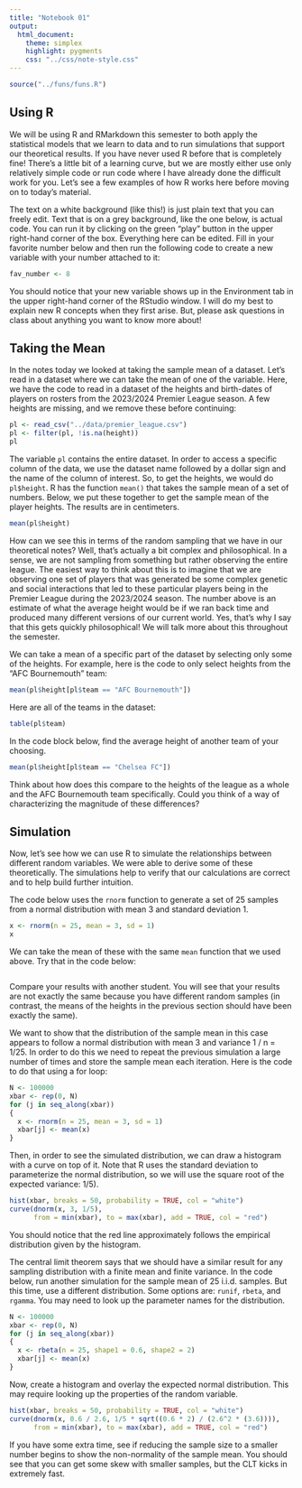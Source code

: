 ```yaml
---
title: "Notebook 01"
output:
  html_document:
    theme: simplex
    highlight: pygments
    css: "../css/note-style.css"
---
```


```r
source("../funs/funs.R")
```

## Using R

We will be using R and RMarkdown this semester to both apply the 
statistical models that we learn to data and to run simulations
that support our theoretical results. If you have never used R
before that is completely fine! There's a little bit of a
learning curve, but we are mostly either use only relatively
simple code or run code where I have already done the difficult
work for you. Let's see a few examples of how R works here before
moving on to today's material.

The text on a white background (like this!) is just plain text
that you can freely edit. Text that is on a grey background,
like the one below, is actual code. You can run it by clicking on
the green "play" button in the upper right-hand corner of the 
box. Everything here can be edited. Fill in your favorite number
below and then run the following code to create a new variable
with your number attached to it:

```r
fav_number <- 8
```

You should notice that your new variable shows up in the 
Environment tab in the upper right-hand corner of the RStudio
window. I will do my best to explain new R concepts when they
first arise. But, please ask questions in class about anything
you want to know more about!

## Taking the Mean

In the notes today we looked at taking the sample mean of a
dataset. Let's read in a dataset where we can take the mean of
one of the variable. Here, we have the code to read in a dataset
of the heights and birth-dates of players on rosters from the
2023/2024 Premier League season. A few heights are missing, and
we remove these before continuing:

```r
pl <- read_csv("../data/premier_league.csv")
pl <- filter(pl, !is.na(height))
pl
```

The variable `pl` contains the entire dataset. In order to 
access a specific column of the data, we use the dataset name
followed by a dollar sign and the name of the column of interest.
So, to get the heights, we would do `pl$height`. R has the 
function `mean()` that takes the sample mean of a set of numbers.
Below, we put these together to get the sample mean of the player
heights. The results are in centimeters.

```r
mean(pl$height)
```

How can we see this in terms of the random sampling that we have
in our theoretical notes? Well, that's actually a bit complex 
and philosophical. In a sense, we are not sampling from something
but rather observing the entire league. The easiest way to think
about this is to imagine that we are observing one set of players
that was generated be some complex genetic and social
interactions that led to these particular players being in the
Premier League during the 2023/2024 season. The number above
is an estimate of what the average height would be if we ran
back time and produced many different versions of our current
world. Yes, that's why I say that this gets quickly
philosophical! We will talk more about this throughout the 
semester.

We can take a mean of a specific part of the dataset by selecting
only some of the heights. For example, here is the code to
only select heights from the "AFC Bournemouth" team:

```r
mean(pl$height[pl$team == "AFC Bournemouth"])
```

Here are all of the teams in the dataset:

```r
table(pl$team)
```
In the code block below, find the average height of another 
team of your choosing.

```r
mean(pl$height[pl$team == "Chelsea FC"])
```

Think about how does this compare to the heights of the league
as a whole  and the AFC Bournemouth team specifically. Could 
you think of a way of characterizing the magnitude of these
differences?

## Simulation

Now, let's see how we can use R to simulate the relationships
between different random variables. We were able to derive some
of these theoretically. The simulations help to verify that our
calculations are correct and to help build further intuition.

The code below uses the `rnorm` function to generate a set of
25 samples from a normal distribution with mean 3 and standard
deviation 1.

```r
x <- rnorm(n = 25, mean = 3, sd = 1)
x
```

We can take the mean of these with the same `mean` function that
we used above. Try that in the code below:

```r

```

Compare your results with another student. You will see that 
your results are not exactly the same because you have different
random samples (in contrast, the means of the heights in the
previous section should have been exactly the same). 

We want to show that the distribution of the sample mean in this
case appears to follow a normal distribution with mean 3 and
variance 1 / n = 1/25. In order to do this we need to repeat the
previous simulation a large number of times and store the sample
mean each iteration. Here is the code to do that using a for
loop:

```r
N <- 100000
xbar <- rep(0, N)
for (j in seq_along(xbar))
{
  x <- rnorm(n = 25, mean = 3, sd = 1)
  xbar[j] <- mean(x)
}
```

Then, in order to see the simulated distribution, we can draw
a histogram with a curve on top of it. Note that R uses the
standard deviation to parameterize the normal distribution, so
we will use the square root of the expected variance: 1/5).

```r
hist(xbar, breaks = 50, probability = TRUE, col = "white")
curve(dnorm(x, 3, 1/5),
      from = min(xbar), to = max(xbar), add = TRUE, col = "red")
```

You should notice that the red line approximately follows the
empirical distribution given by the histogram. 

The central limit theorem says that we should have a similar
result for any sampling distribution with a finite mean and
finite variance. In the code below, run another simulation for
the sample mean of 25 i.i.d. samples. But this time, use a 
different distribution. Some options are: `runif`, `rbeta`, 
and `rgamma`. You may need to look up the parameter names for
the distribution.

```r
N <- 100000
xbar <- rep(0, N)
for (j in seq_along(xbar))
{
  x <- rbeta(n = 25, shape1 = 0.6, shape2 = 2)
  xbar[j] <- mean(x)
}
```

Now, create a histogram and overlay the expected normal
distribution. This may require looking up the properties of the
random variable.

```r
hist(xbar, breaks = 50, probability = TRUE, col = "white")
curve(dnorm(x, 0.6 / 2.6, 1/5 * sqrt((0.6 * 2) / (2.6^2 * (3.6)))),
      from = min(xbar), to = max(xbar), add = TRUE, col = "red")
```

If you have some extra time, see if reducing the sample size to
a smaller number begins to show the non-normality of the sample
mean. You should see that you can get some skew with smaller 
samples, but the CLT kicks in extremely fast.
